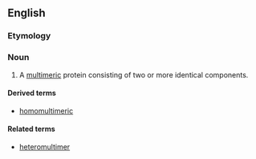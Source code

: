 ==English==
===Etymology===

{{prefix|homo|multimer}}

===Noun===
{{en-noun}}

# {{context|biochemistry|lang=en}} A [[multimeric]] protein consisting of two or more identical components.

====Derived terms====
*[[homomultimeric]]


====Related terms====
*[[heteromultimer]]